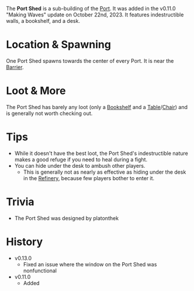 The **Port Shed** is a sub-building of the [Port](/buildings/port). It was added in the v0.11.0 "Making Waves" update on October 22nd, 2023. It features indestructible walls, a bookshelf, and a desk.

# Location & Spawning
One Port Shed spawns towards the center of every Port. It is near the [Barrier](/obstacles/barrier).

# Loot & More
The Port Shed has barely any loot (only a [Bookshelf](/obstacles/bookshelf) and a [Table](/obstacles/table)/[Chair](/obstacles/chair)) and is generally not worth checking out. 

# Tips
- While it doesn't have the best loot, the Port Shed's indestructible nature makes a good refuge if you need to heal during a fight.
- You can hide under the desk to ambush other players.
    - This is generally not as nearly as effective as hiding under the desk in the [Refinery](/buildings/refinery), because few players bother to enter it.

# Trivia
- The Port Shed was designed by platonthek

# History
- v0.13.0
    - Fixed an issue where the window on the Port Shed was nonfunctional
- v0.11.0
    - Added